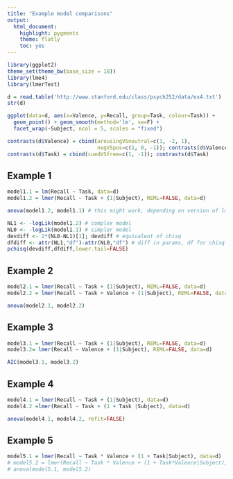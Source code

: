 ```yaml
---
title: "Example model comparisons"
output:
  html_document:
    highlight: pygments
    theme: flatly
    toc: yes
---
```

```r
library(ggplot2)
theme_set(theme_bw(base_size = 18))
library(lme4)
library(lmerTest)
```

```r
d = read.table('http://www.stanford.edu/class/psych252/data/ex4.txt')
str(d)
```

```r
ggplot(data=d, aes(x=Valence, y=Recall, group=Task, colour=Task)) +
  geom_point() + geom_smooth(method='lm', se=F) +
  facet_wrap(~Subject, ncol = 5, scales = "fixed")
```

```r
contrasts(d$Valence) = cbind(arousingVSneutral=c(1, -2, 1),
                             negVSpos=c(1, 0, -1)); contrasts(d$Valence)
contrasts(d$Task) = cbind(cuedVSfree=c(1, -1)); contrasts(d$Task)
```

## Example 1
```r
model1.1 = lm(Recall ~ Task, data=d)
model1.2 = lmer(Recall ~ Task + (1|Subject), REML=FALSE, data=d)

anova(model1.2, model1.1) # this might work, depending on version of lme4

NL1 <- -logLik(model1.2) # complex model
NL0 <- -logLik(model1.1) # simpler model
devdiff <- 2*(NL0-NL1)[1]; devdiff # equivalent of chisq
dfdiff <- attr(NL1,"df")-attr(NL0,"df") # diff in params, df for chisq
pchisq(devdiff,dfdiff,lower.tail=FALSE)
```

## Example 2
```r
model2.1 = lmer(Recall ~ Task + (1|Subject), REML=FALSE, data=d)
model2.2 = lmer(Recall ~ Task + Valence + (1|Subject), REML=FALSE, data=d)

anova(model2.1, model2.2)
```


## Example 3
```r
model3.1 = lmer(Recall ~ Task + (1|Subject), REML=FALSE, data=d)
model3.2= lmer(Recall ~ Valence + (1|Subject), REML=FALSE, data=d)

AIC(model3.1, model3.2)
```

## Example 4
```r
model4.1 = lmer(Recall ~ Task + (1|Subject), data=d)
model4.2 =lmer(Recall ~ Task + (1 + Task |Subject), data=d)

anova(model4.1, model4.2, refit=FALSE)
```

## Example 5
```r
model5.1 = lmer(Recall ~ Task * Valence + (1 + Task|Subject), data=d)
# model5.2 = lmer(Recall ~ Task * Valence + (1 + Task*Valence|Subject), data=d)
# anova(model5.1, model5.2)
```

